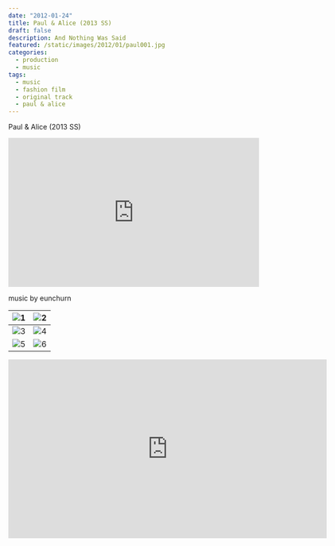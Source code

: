 ```yaml
---
date: "2012-01-24"
title: Paul & Alice (2013 SS)
draft: false
description: And Nothing Was Said
featured: /static/images/2012/01/paul001.jpg
categories:
  - production
  - music
tags:
  - music
  - fashion film
  - original track
  - paul & alice
---
```


Paul & Alice (2013 SS)

<div className="container flex justify-center">
  <iframe
    width="100%"
    height="300"
    scrolling="no"
    frameBorder="no"
    allow="autoplay"
    src="https://w.soundcloud.com/player/?url=https%3A//api.soundcloud.com/tracks/79152428&amp;color=%23ff5500&amp;auto_play=false&amp;hide_related=false&amp;show_comments=true&amp;show_user=true&amp;show_reposts=false&amp;show_teaser=true&amp;visual=true"
  ></iframe>
</div>

music by eunchurn

| ![1](/static/images/2012/01/paul001.jpg) | ![2](/static/images/2012/01/paul002.jpg) |
| :--------------------------------------: | :--------------------------------------: |
| ![3](/static/images/2012/01/paul003.jpg) | ![4](/static/images/2012/01/paul005.jpg) |
| ![5](/static/images/2012/01/paul006.jpg) | ![6](/static/images/2012/01/paul007.jpg) |

<div className="container flex justify-center">
  <iframe
    src="https://player.vimeo.com/video/237631363"
    width="640"
    height="360"
    frameBorder="0"
    webkitallowfullscreen="true"
    mozallowfullscreen="true"
    allowFullScreen
  ></iframe>
</div>
